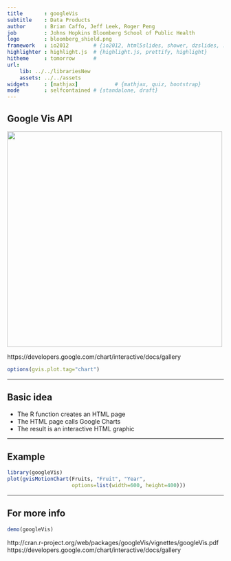 ```yaml
---
title       : googleVis
subtitle    : Data Products
author      : Brian Caffo, Jeff Leek, Roger Peng
job         : Johns Hopkins Bloomberg School of Public Health
logo        : bloomberg_shield.png
framework   : io2012        # {io2012, html5slides, shower, dzslides, ...}
highlighter : highlight.js  # {highlight.js, prettify, highlight}
hitheme     : tomorrow      # 
url:
    lib: ../../librariesNew
    assets: ../../assets
widgets     : [mathjax]            # {mathjax, quiz, bootstrap}
mode        : selfcontained # {standalone, draft}
---
```


## Google Vis API

<img class="center" src="../../assets/img/googlecharts.png" height=500>

https://developers.google.com/chart/interactive/docs/gallery

```r
options(gvis.plot.tag="chart")
```

---

## Basic idea

* The R function creates an HTML page
* The HTML page calls Google Charts
* The result is an interactive HTML graphic

---

## Example 

```r
library(googleVis)
plot(gvisMotionChart(Fruits, "Fruit", "Year",
                     options=list(width=600, height=400)))
```


---

## For more info

```r
demo(googleVis)
```

http://cran.r-project.org/web/packages/googleVis/vignettes/googleVis.pdf
https://developers.google.com/chart/interactive/docs/gallery